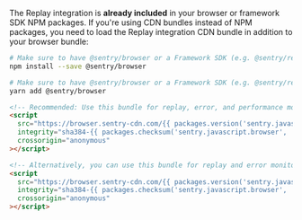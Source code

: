 The Replay integration is **already included** in your browser or framework SDK NPM packages. If you're using CDN bundles instead of NPM packages, you need to load the Replay integration CDN bundle in addition to your browser bundle:

```bash {tabTitle: NPM}
# Make sure to have @sentry/browser or a Framework SDK (e.g. @sentry/react) installed
npm install --save @sentry/browser
```

```bash {tabTitle: Yarn}
# Make sure to have @sentry/browser or a Framework SDK (e.g. @sentry/react) installed
yarn add @sentry/browser
```

```html {tabTitle: CDN}
<!-- Recommended: Use this bundle for replay, error, and performance monitoring -->
<script
  src="https://browser.sentry-cdn.com/{{ packages.version('sentry.javascript.browser') }}/bundle.tracing.replay.min.js"
  integrity="sha384-{{ packages.checksum('sentry.javascript.browser', 'bundle.tracing.replay.min.js', 'sha384-base64') }}"
  crossorigin="anonymous"
></script>

<!-- Alternatively, you can use this bundle for replay and error monitoring only -->
<script
  src="https://browser.sentry-cdn.com/{{ packages.version('sentry.javascript.browser') }}/bundle.replay.min.js"
  integrity="sha384-{{ packages.checksum('sentry.javascript.browser', 'bundle.replay.min.js', 'sha384-base64') }}"
  crossorigin="anonymous"
></script>
```
